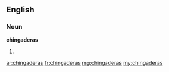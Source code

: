 ==English==

===Noun===
'''chingaderas'''

# {{plural of|chingadera}}

[[ar:chingaderas]]
[[fr:chingaderas]]
[[mg:chingaderas]]
[[my:chingaderas]]